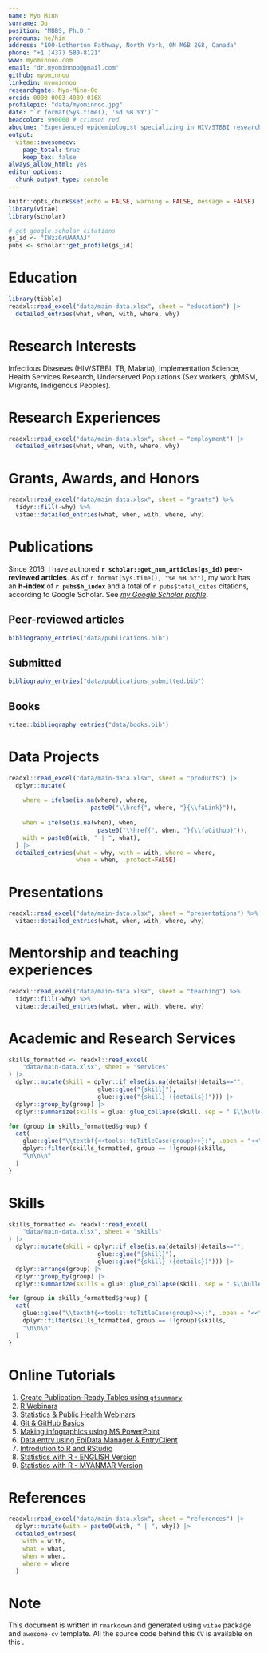 ```yaml
---
name: Myo Minn
surname: Oo
position: "MBBS, Ph.D."
pronouns: he/him
address: "100-Lotherton Pathway, North York, ON M6B 2G8, Canada"
phone: "+1 (437) 580-8121"
www: myominnoo.com
email: "dr.myominnoo@gmail.com"
github: myominnoo
linkedin: myominnoo
researchgate: Myo-Minn-Oo
orcid: 0000-0003-4089-016X
profilepic: "data/myominnoo.jpg"
date: "`r format(Sys.time(), '%d %B %Y')`"
headcolor: 990000 # crimson red
aboutme: "Experienced epidemiologist specializing in HIV/STBBI research, using advanced biostatistics and data science to address health inequities. Skilled in R programming and data product development, seeking to apply expertise in an inclusive academic role."
output: 
  vitae::awesomecv:
    page_total: true
    keep_tex: false
always_allow_html: yes
editor_options:
  chunk_output_type: console
---
```


```r
knitr::opts_chunk$set(echo = FALSE, warning = FALSE, message = FALSE)
library(vitae)
library(scholar)

# get google scholar citations
gs_id <- "IWzz0rUAAAAJ"
pubs <- scholar::get_profile(gs_id)

```


# Education

```r
library(tibble)
readxl::read_excel("data/main-data.xlsx", sheet = "education") |> 
  detailed_entries(what, when, with, where, why)
```

# Research Interests

::: {.center data-latex=""}
Infectious Diseases (HIV/STBBI, TB, Malaria), Implementation Science, Health Services Research, Underserved Populations (Sex workers, gbMSM, Migrants, Indigenous Peoples).
:::

# Research Experiences

```r
readxl::read_excel("data/main-data.xlsx", sheet = "employment") |> 
  detailed_entries(what, when, with, where, why)
```


# Grants, Awards, and Honors

```r
readxl::read_excel("data/main-data.xlsx", sheet = "grants") %>% 
  tidyr::fill(-why) %>%
  vitae::detailed_entries(what, when, with, where, why)
```

# Publications

Since 2016, I have authored **`r scholar::get_num_articles(gs_id)` peer-reviewed articles**. As of `r format(Sys.time(), "%e %B %Y")`, my work has an **h-index** of **`r pubs$h_index`** and a total of `r pubs$total_cites` citations, according to Google Scholar. See [*my Google Scholar profile*](https://scholar.google.com/citations?hl=en&user=IWzz0rUAAAAJ).

## Peer-reviewed articles

```r
bibliography_entries("data/publications.bib")
```

## Submitted
```r
bibliography_entries("data/publications_submitted.bib")
```

## Books

```r
vitae::bibliography_entries("data/books.bib") 
```


# Data Projects

```r
readxl::read_excel("data/main-data.xlsx", sheet = "products") |> 
  dplyr::mutate(
    
    where = ifelse(is.na(where), where, 
                       paste0("\\href{", where, "}{\\faLink}")), 
    
    when = ifelse(is.na(when), when, 
                         paste0("\\href{", when, "}{\\faGithub}")), 
    with = paste0(with, " | ", what), 
  ) |> 
  detailed_entries(what = why, with = with, where = where, 
                   when = when, .protect=FALSE)  
```



# Presentations

```r
readxl::read_excel("data/main-data.xlsx", sheet = "presentations") %>% 
  vitae::detailed_entries(what, when, with, where, why)
```

# Mentorship and teaching experiences

```r
readxl::read_excel("data/main-data.xlsx", sheet = "teaching") %>% 
  tidyr::fill(-why) %>%
  vitae::detailed_entries(what, when, with, where, why)
```


# Academic and Research Services

```r
skills_formatted <- readxl::read_excel(
    "data/main-data.xlsx", sheet = "services"
) |> 
  dplyr::mutate(skill = dplyr::if_else(is.na(details)|details=="", 
                         glue::glue("{skill}"), 
                         glue::glue("{skill} ({details})"))) |>  
  dplyr::group_by(group) |> 
  dplyr::summarize(skills = glue::glue_collapse(skill, sep = " $\\bullet$ "))

for (group in skills_formatted$group) {
  cat(
    glue::glue("\\textbf{<<tools::toTitleCase(group)>>}:", .open = "<<", .close = ">>"),
    dplyr::filter(skills_formatted, group == !!group)$skills,
    "\n\n\n"
  )
}
```


# Skills

```r
skills_formatted <- readxl::read_excel(
    "data/main-data.xlsx", sheet = "skills"
) |> 
  dplyr::mutate(skill = dplyr::if_else(is.na(details)|details=="", 
                         glue::glue("{skill}"), 
                         glue::glue("{skill} ({details})"))) |> 
  dplyr::arrange(group) |> 
  dplyr::group_by(group) |> 
  dplyr::summarize(skills = glue::glue_collapse(skill, sep = " $\\bullet$ "))

for (group in skills_formatted$group) {
  cat(
    glue::glue("\\textbf{<<tools::toTitleCase(group)>>}:", .open = "<<", .close = ">>"),
    dplyr::filter(skills_formatted, group == !!group)$skills,
    "\n\n\n"
  )
}
```


# Online Tutorials

1. [Create Publication-Ready Tables using `gtsummary`](https://www.youtube.com/watch?v=kDyzBYx6CVs&list=PLopxIleZRP2auz5v1VjiF68_Urbb_rTFC&ab_channel=DataRecap)
2. [R Webinars](https://www.youtube.com/watch?v=XJ9iNVYp7R8&list=PLopxIleZRP2aV-dnbkZs2eydbdWD0IXSf&ab_channel=DataRecap)
3. [Statistics & Public Health Webinars](https://www.youtube.com/watch?v=O7lIWWZTbmI&list=PLopxIleZRP2ZUit_7Ag-PMugAV8dBavYA&ab_channel=DataRecap)
4. [Git & GitHub Basics](https://www.youtube.com/watch?v=JEuMqcPdJRo&list=PLopxIleZRP2agpuMKrbwEyYMSi9jhjUo4&ab_channel=DataRecap)
5. [Making infographics using MS PowerPoint](https://www.youtube.com/watch?v=Zzs9epH_AK8&list=PLopxIleZRP2bdEAV3eureiDo5etA_AR9k&ab_channel=DataRecap)
6. [Data entry using EpiData Manager & EntryClient](https://www.youtube.com/watch?v=WEKBQGcndoc&list=PLopxIleZRP2Zr8t4HmB1vy-vZQht0BBdM&ab_channel=DataRecap)
7. [Introdution to R and RStudio](https://www.youtube.com/watch?v=q9LJsymvb_g&list=PLopxIleZRP2bdEXiq5Zzv8HhTiYsUgdYb&ab_channel=DataRecap)
8. [Statistics with R - ENGLISH Version](https://www.youtube.com/watch?v=S-RTBqP7O7o&list=PLopxIleZRP2b8peVo5K8KuCo5Yo_yk4Is&ab_channel=DataRecap)
9. [Statistics with R - MYANMAR Version](https://www.youtube.com/watch?v=LR9b0rWh7GU&list=PLopxIleZRP2YZ-B5gAuxARnoleZMeXyjk&ab_channel=DataRecap)


# References 

```r
readxl::read_excel("data/main-data.xlsx", sheet = "references") |> 
  dplyr::mutate(with = paste0(with, " | ", why)) |> 
  detailed_entries(
    with = with,
    what = what,
    when = when,
    where = where
  )

```

# Note

This document is written in `rmarkdown` and generated using `vitae` package and `awesome-cv` template. All the source code behind this `CV` is available on this \href{https://github.com/myominnoo/CV}{GitHub repo}.


